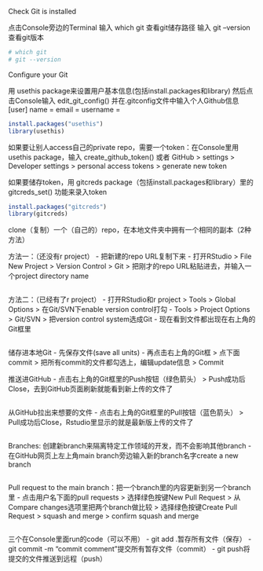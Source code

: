 Check Git is installed

点击Console旁边的Terminal
输入 which git 查看git储存路径
输入 git --version 查看git版本
```r
# which git
# git --version
```

Configure your Git

用 usethis package来设置用户基本信息(包括install.packages和library)
然后点击Console输入 edit_git_config() 并在.gitconfig文件中输入个人Github信息
[user]
    name = 
    email = 
    username = 
```r
install.packages("usethis")
library(usethis)
```

如果要让别人access自己的private repo，需要一个token：在Console里用 usethis package，输入 create_github_token() 或者 GitHub > settings > Developer settings > personal access tokens > generate new token

如果要储存token，用 gitcreds package（包括install.packages和library）里的 gitcreds_set() 功能来录入token

```r
install.packages("gitcreds")
library(gitcreds)
```

clone（复制）一个（自己的）repo，在本地文件夹中拥有一个相同的副本（2种方法）

方法一：（还没有r project）
- 把新建的repo URL复制下来
- 打开RStudio > File New Project > Version Control > Git > 把刚才的repo URL粘贴进去，并输入一个project directory name
```r
```

方法二：（已经有了r project）
- 打开RStudio和r project > Tools > Global Options > 在Git/SVN下enable version control打勾
- Tools > Project Options > Git/SVN > 把version control system选成Git
- 现在看到文件都出现在右上角的Git框里
```r
```

储存进本地Git
- 先保存文件(save all units)
- 再点击右上角的Git框 > 点下面commit > 把所有commit的文件都勾选上，编辑update信息 > Commit

推送进GitHub
- 点击右上角的Git框里的Push按钮（绿色箭头） > Push成功后Close，去到GitHub页面刷新就能看到新上传的文件了
```r
```

从GitHub拉出来想要的文件
- 点击右上角的Git框里的Pull按钮（蓝色箭头） > Pull成功后Close，Rstudio里显示的就是最新版上传的文件了
```r
```

Branches: 创建新branch来隔离特定工作领域的开发，而不会影响其他branch
- 在GitHub网页上左上角main branch旁边输入新的branch名字create a new branch 
```r
```

Pull request to the main branch：把一个branch里的内容更新到另一个branch里
- 点击用户名下面的pull requests > 选择绿色按键New Pull Request > 从Compare changes选项里把两个branch做比较 > 选择绿色按键Create Pull Request > squash and merge > confirm squash and merge
```r
```

三个在Console里面run的code（可以不用）
- git add .暂存所有文件（保存）
- git commit -m "commit comment"提交所有暂存文件（commit）
- git push将提交的文件推送到远程（push）
```r
```


```r

```


```r

```


```r

```


```r

```
